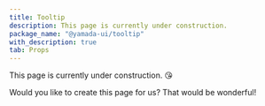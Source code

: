 ```yaml
---
title: Tooltip
description: This page is currently under construction.
package_name: "@yamada-ui/tooltip"
with_description: true
tab: Props
---
```


This page is currently under construction. 😘

Would you like to create this page for us? That would be wonderful!

